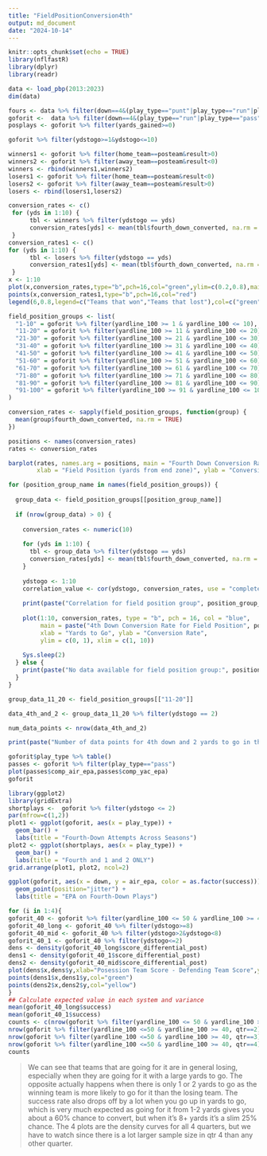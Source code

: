 ```yaml
---
title: "FieldPositionConversion4th"
output: md_document
date: "2024-10-14"
---
```


```r
knitr::opts_chunk$set(echo = TRUE)
library(nflfastR)
library(dplyr)
library(readr)

data <- load_pbp(2013:2023)
dim(data)

fours <- data %>% filter(down==4&(play_type=="punt"|play_type=="run"|play_type=="pass"))
goforit <-  data %>% filter(down==4&(play_type=="run"|play_type=="pass"))
posplays <- goforit %>% filter(yards_gained>=0)

goforit %>% filter(ydstogo>=1&ydstogo<=10)

```
```r
winners1 <- goforit %>% filter(home_team==posteam&result>0)
winners2 <- goforit %>% filter(away_team==posteam&result<0)
winners <- rbind(winners1,winners2)
losers1 <- goforit %>% filter(home_team==posteam&result<0)
losers2 <- goforit %>% filter(away_team==posteam&result>0)
losers <- rbind(losers1,losers2)
```

```r
conversion_rates <- c()
 for (yds in 1:10) {
      tbl <- winners %>% filter(ydstogo == yds)
      conversion_rates[yds] <- mean(tbl$fourth_down_converted, na.rm = TRUE)
 }
conversion_rates1 <- c()
for (yds in 1:10) {
      tbl <- losers %>% filter(ydstogo == yds)
      conversion_rates1[yds] <- mean(tbl$fourth_down_converted, na.rm = TRUE)
 }
x <- 1:10
plot(x,conversion_rates,type="b",pch=16,col="green",ylim=c(0.2,0.8),main="Conversion Rates for Plays between 41-50 yard line",xlab="Yards to go",ylab="Conversion Rate")
points(x,conversion_rates1,type="b",pch=16,col="red")
legend(6,0.8,legend=c("Teams that won","Teams that lost"),col=c("green","red"),lty=1:2)

```


```r
field_position_groups <- list(
  "1-10" = goforit %>% filter(yardline_100 >= 1 & yardline_100 <= 10),
  "11-20" = goforit %>% filter(yardline_100 >= 11 & yardline_100 <= 20),
  "21-30" = goforit %>% filter(yardline_100 >= 21 & yardline_100 <= 30),
  "31-40" = goforit %>% filter(yardline_100 >= 31 & yardline_100 <= 40),
  "41-50" = goforit %>% filter(yardline_100 >= 41 & yardline_100 <= 50),
  "51-60" = goforit %>% filter(yardline_100 >= 51 & yardline_100 <= 60),
  "61-70" = goforit %>% filter(yardline_100 >= 61 & yardline_100 <= 70),
  "71-80" = goforit %>% filter(yardline_100 >= 71 & yardline_100 <= 80),
  "81-90" = goforit %>% filter(yardline_100 >= 81 & yardline_100 <= 90),
  "91-100" = goforit %>% filter(yardline_100 >= 91 & yardline_100 <= 100)
)
```


```r
conversion_rates <- sapply(field_position_groups, function(group) {
  mean(group$fourth_down_converted, na.rm = TRUE)
})

positions <- names(conversion_rates)
rates <- conversion_rates

barplot(rates, names.arg = positions, main = "Fourth Down Conversion Rates by Field Position",
        xlab = "Field Position (yards from end zone)", ylab = "Conversion Rate", col = "green")

```

```r
for (position_group_name in names(field_position_groups)) {
  
  group_data <- field_position_groups[[position_group_name]]
  
  if (nrow(group_data) > 0) {
    
    conversion_rates <- numeric(10)
    
    for (yds in 1:10) {
      tbl <- group_data %>% filter(ydstogo == yds)
      conversion_rates[yds] <- mean(tbl$fourth_down_converted, na.rm = TRUE)
    }
    
    ydstogo <- 1:10
    correlation_value <- cor(ydstogo, conversion_rates, use = "complete.obs")
    
    print(paste("Correlation for field position group", position_group_name, ":", correlation_value))
    
    plot(1:10, conversion_rates, type = "b", pch = 16, col = "blue",
         main = paste("4th Down Conversion Rate for Field Position", position_group_name, "Yards from Endzone"),
         xlab = "Yards to Go", ylab = "Conversion Rate",
         ylim = c(0, 1), xlim = c(1, 10))
    
    Sys.sleep(2)
  } else {
    print(paste("No data available for field position group:", position_group_name))
  }
}
```

```r
group_data_11_20 <- field_position_groups[["11-20"]]

data_4th_and_2 <- group_data_11_20 %>% filter(ydstogo == 2)

num_data_points <- nrow(data_4th_and_2)

print(paste("Number of data points for 4th down and 2 yards to go in the '11-20' field position group:", num_data_points))
```
```r
goforit$play_type %>% table()
passes <- goforit %>% filter(play_type=="pass")
plot(passes$comp_air_epa,passes$comp_yac_epa)
goforit
```
```r
library(ggplot2)
library(gridExtra)
shortplays <-  goforit %>% filter(ydstogo <= 2)
par(mfrow=c(1,2))
plot1 <- ggplot(goforit, aes(x = play_type)) +
  geom_bar() +
  labs(title = "Fourth-Down Attempts Across Seasons")
plot2 <- ggplot(shortplays, aes(x = play_type)) +
  geom_bar() +
  labs(title = "Fourth and 1 and 2 ONLY")
grid.arrange(plot1, plot2, ncol=2)
```
```r
ggplot(goforit, aes(x = down, y = air_epa, color = as.factor(success))) +
  geom_point(position="jitter") +
  labs(title = "EPA on Fourth-Down Plays")
```

```r
for (i in 1:4){
goforit_40 <- goforit %>% filter(yardline_100 <= 50 & yardline_100 >= 40, qtr==i)
goforit_40_long <- goforit_40 %>% filter(ydstogo>=8)
goforit_40_mid <- goforit_40 %>% filter(ydstogo>2&ydstogo<8)
goforit_40_1 <- goforit_40 %>% filter(ydstogo<=2)
dens <- density(goforit_40_long$score_differential_post)
dens1 <- density(goforit_40_1$score_differential_post)
dens2 <- density(goforit_40_mid$score_differential_post)
plot(dens$x,dens$y,xlab="Posession Team Score - Defending Team Score",ylab="Density",ylim=c(0,0.065),col="red")
points(dens1$x,dens1$y,col="green")
points(dens2$x,dens2$y,col="yellow")
}
## Calculate expected value in each system and variance
mean(goforit_40_long$success)
mean(goforit_40_1$success)
counts <- c(nrow(goforit %>% filter(yardline_100 <= 50 & yardline_100 >= 40, qtr==1)),
nrow(goforit %>% filter(yardline_100 <=50 & yardline_100 >= 40, qtr==2)),
nrow(goforit %>% filter(yardline_100 <=50 & yardline_100 >= 40, qtr==3)),
nrow(goforit %>% filter(yardline_100 <=50 & yardline_100 >= 40, qtr==4)))
counts
```
> We can see that teams that are going for it are in general losing, especially when they are going for it with a large yards to go. The opposite actually happens when there is only 1 or 2 yards to go as the winning team is more likely to go for it than the losing team.
> The success rate also drops off by a lot when you go up in yards to go, which is very much expected as going for it from 1-2 yards gives you about a 60% chance to convert, but when it's 8+ yards it's a slim 25% chance.
> The 4 plots are the density curves for all 4 quarters, but we have to watch since there is a lot larger sample size in qtr 4 than any other quarter.
